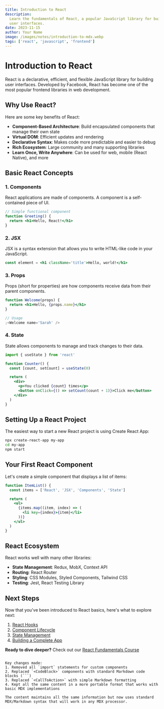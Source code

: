 ```yaml
---
title: Introduction to React
description:
  Learn the fundamentals of React, a popular JavaScript library for building
  user interfaces.
date: 2023-11-15
author: Your Name
image: /images/notes/introduction-to-mdx.webp
tags: ['react', 'javascript', 'frontend']
---
```


# Introduction to React

React is a declarative, efficient, and flexible JavaScript library for building
user interfaces. Developed by Facebook, React has become one of the most popular
frontend libraries in web development.

## Why Use React?

Here are some key benefits of React:

- **Component-Based Architecture**: Build encapsulated components that manage
  their own state
- **Virtual DOM**: Efficient updates and rendering
- **Declarative Syntax**: Makes code more predictable and easier to debug
- **Rich Ecosystem**: Large community and many supporting libraries
- **Learn Once, Write Anywhere**: Can be used for web, mobile (React Native),
  and more

## Basic React Concepts

### 1. Components

React applications are made of components. A component is a self-contained piece
of UI.

```jsx
// Simple functional component
function Greeting() {
  return <h1>Hello, React!</h1>
}
```

### 2. JSX

JSX is a syntax extension that allows you to write HTML-like code in your
JavaScript.

```jsx
const element = <h1 className='title'>Hello, world!</h1>
```

### 3. Props

Props (short for properties) are how components receive data from their parent
components.

```jsx
function Welcome(props) {
  return <h1>Hello, {props.name}</h1>
}

// Usage
;<Welcome name='Sarah' />
```

### 4. State

State allows components to manage and track changes to their data.

```jsx
import { useState } from 'react'

function Counter() {
  const [count, setCount] = useState(0)

  return (
    <div>
      <p>You clicked {count} times</p>
      <button onClick={() => setCount(count + 1)}>Click me</button>
    </div>
  )
}
```

## Setting Up a React Project

The easiest way to start a new React project is using Create React App:

```bash
npx create-react-app my-app
cd my-app
npm start
```

## Your First React Component

Let's create a simple component that displays a list of items:

```jsx
function ItemList() {
  const items = ['React', 'JSX', 'Components', 'State']

  return (
    <ul>
      {items.map((item, index) => (
        <li key={index}>{item}</li>
      ))}
    </ul>
  )
}
```

## React Ecosystem

React works well with many other libraries:

- **State Management**: Redux, MobX, Context API
- **Routing**: React Router
- **Styling**: CSS Modules, Styled Components, Tailwind CSS
- **Testing**: Jest, React Testing Library

## Next Steps

Now that you've been introduced to React basics, here's what to explore next:

1. [React Hooks](/guides/react-hooks)
2. [Component Lifecycle](/guides/component-lifecycle)
3. [State Management](/guides/state-management)
4. [Building a Complete App](/tutorials/build-a-react-app)

**Ready to dive deeper?** Check out our
[React Fundamentals Course](/courses/react-fundamentals)

````

Key changes made:
1. Removed all `import` statements for custom components
2. Replaced `<CodeBlock>` components with standard Markdown code blocks (```)
3. Replaced `<CallToAction>` with simple Markdown formatting
4. Kept all the same content in a more portable format that works with basic MDX implementations

The content maintains all the same information but now uses standard MDX/Markdown syntax that will work in any MDX processor.
````
